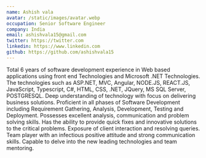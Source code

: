 ```yaml
---
name: Ashish vala
avatar: /static/images/avatar.webp
occupation: Senior Software Engineer
company: India
email: ashishvala15@gmail.com
twitter: https://twitter.com
linkedin: https://www.linkedin.com
github: https://github.com/ashishvala15
---
```


Total 6 years of software development experience in Web based applications using front end Technologies and Microsoft .NET Technologies. The technologies such as ASP.NET, MVC, Angular, NODE.JS, REACT.JS, JavaScript, Typescript, C#, HTML, CSS, .NET, JQuery, MS SQL Server, POSTGRESQL.
Deep understanding of technology with focus on delivering business solutions.
Proficient in all phases of Software Development including Requirement Gathering, Analysis, Development, Testing and Deployment.
Possesses excellent analysis, communication and problem solving skills.
Has the ability to provide quick fixes and innovative solutions to the critical problems.
Exposure of client interaction and resolving queries.
Team player with an infectious positive attitude and strong communication skills.
Capable to delve into the new leading technologies and team mentoring.
